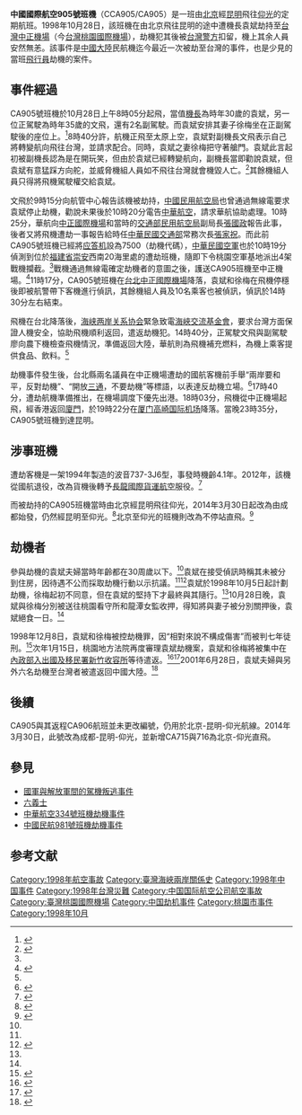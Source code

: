 {{Infobox Airliner accident
|name= 中國國際航空905號班機劫機事件
|Crash image= B-2949 B737-3J6 Air China HKG 01OCT99 (6181416808).jpg
|Image caption= 遭劫持的波音737，1999年攝於[[香港國際機場|香港國際機場]]
|Date = 1998年10月28日
|Type = [[劫機|劫機]]
|Site = {{ROC}}[[臺灣桃園國際機場|台北中正國際機場]]
|Origin = {{PRC}}[[北京首都国际机场|北京首都国际机场]]
|Last stopover = {{PRC}}[[昆明巫家坝国际机场|昆明巫家坝国际机场]]
|Destination = {{flagcountry|MMR|1974}}[[仰光国际机场|仰光国际机场]]
|Fatalities = 0
|Injuries = 0
|Aircraft Type = [[波音737|波音737-3J6]]
|Operator = [[中国国际航空|中国国际航空]]
|Tail Number = B-2949
|Passengers = 95
|Crew = 9
|Survivors = 104
}}

'''中國國際航空905號班機'''（CCA905/CA905）是一班由[[北京|北京]]經[[昆明|昆明]]飛往[[仰光|仰光]]的定期航班。1998年10月28日，該班機在由北京飛往昆明的途中遭機長袁斌劫持至[[桃园国际机场|台灣中正機場]]（今[[台灣桃園國際機場|台灣桃園國際機場]]），劫機犯其後被[[中華民國警察|台灣警方]]扣留，機上其余人員安然無恙。該事件是[[中國大陸|中國大陸]]民航機迄今最近一次被劫至台灣的事件，也是少見的當班[[飛行員|飛行員]]劫機的案件。

==事件經過==
{{Note24hUTC+8}}

CA905號班機於10月28日上午8時05分起飛，當值[[機長|機長]]為時年30歲的袁斌，另一位正駕駛為時年35歲的文飛，還有2名副駕駛。而袁斌安排其妻子徐梅坐在正副駕駛後的座位上。<ref name="people">{{cite web|url=http://www.people.com.cn/GB/historic/1028/5123.html|title=1998年10月28日 袁斌劫机到台湾|publisher=人民网|accessdate=2014-03-16|archive-date=2015-09-24|archive-url=https://web.archive.org/web/20150924123353/http://www.people.com.cn/GB/historic/1028/5123.html|dead-url=no}}</ref>8時40分許，航機正飛至太原上空，袁斌對副機長文飛表示自己將轉變航向飛往台灣，並請求配合。同時，袁斌之妻徐梅把守著艙門。袁斌此言起初被副機長認為是在開玩笑，但由於袁斌已經轉變航向，副機長當即勸說袁斌，但袁斌有意猛踩方向舵，並威脅機組人員如不飛往台灣就會機毀人亡。<ref name="GM">{{cite news |url=http://www.gmw.cn/01shsb/1998-11/02/GB/786%5ESH6-212.HTM |title=机长就是劫机犯 “10·28”AC905班机遭劫始末 |publisher=生活時報 |date=1998-11-02 |accessdate=2014-03-16 |archive-date=2014-03-16 |archive-url=https://web.archive.org/web/20140316051112/http://www.gmw.cn/01shsb/1998-11/02/GB/786%5ESH6-212.HTM |dead-url=no }}</ref>其餘機組人員只得將飛機駕駛權交給袁斌。

文飛於9時15分向航管中心報告該機被劫持，[[中國民用航空局|中國民用航空局]]也曾通過無線電要求袁斌停止劫機，勸說未果後於10時20分電告[[中華航空|中華航空]]，請求華航協助處理。10時25分，華航向[[中正國際機場|中正國際機場]]和當時的[[交通部民用航空局|交通部民用航空局]]副局長[[張國政_(台灣官員)|張國政]]報告此事，後者又將飛機遭劫一事報告給時任[[中華民國交通部|中華民國交通部]]常務次長[[張家祝|張家祝]]。而此前CA905號班機已經將[[应答机|应答机]]設為7500（劫機代碼），[[中華民國空軍|中華民國空軍]]也於10時19分偵測到位於[[福建省|福建省]][[武夷山市|崇安]]西南20海里處的遭劫班機，隨即下令桃園空軍基地派出4架戰機攔截。<ref name="people" />戰機通過無線電確定劫機者的意圖之後，護送CA905班機至中正機場。<ref name="wst">{{cite news |url=http://www.wst.net.cn/wenhuagj/wenzai/xinwen/981030_11.html |title=“10.28”机长劫机案始末 |publisher=长江日报 |date=1998-10-30 |accessdate=2014-03-16 |deadurl=yes |archiveurl=https://web.archive.org/web/20130309052307/http://www.wst.net.cn/wenhuagj/wenzai/xinwen/981030_11.html |archivedate=2013-03-09 }}</ref>11時17分，CA905號班機在[[臺灣桃園國際機場|台北中正國際機場]]降落，袁斌和徐梅在飛機停穩後即被航警帶下客機進行偵訊，其餘機組人員及10名乘客也被偵訊，偵訊於14時30分左右結束。

飛機在台北降落後，[[海峡两岸关系协会|海峡两岸关系协会]]緊急致電[[海峽交流基金會|海峽交流基金會]]，要求台灣方面保證人機安全，協助飛機順利返回，遣返劫機犯。14時40分，正駕駛文飛與副駕駛廖向農下機檢查飛機情況，準備返回大陸，華航則為飛機補充燃料，為機上乘客提供食品、飲料。<ref name="people" />

劫機事件發生後，台北縣兩名議員在中正機場遭劫的國航客機前手舉“兩岸要和平，反對劫機”、“開放[[三通|三通]]，不要劫機”等標語，以表達反劫機立場。<ref>{{cite web|url=http://news.sohu.com/20060112/n241407421.shtml|title=1998年10月28日机长袁斌劫机到台湾|publisher=搜狐新聞|date=2006-01-12|accessdate=2014-03-16|archive-date=2014-03-16|archive-url=https://web.archive.org/web/20140316051739/http://news.sohu.com/20060112/n241407421.shtml|dead-url=no}}</ref>17時40分，遭劫航機準備推出，在機場調度下優先出港。18時03分，飛機從中正機場起飛，經香港返回[[廈門|廈門]]，於19時22分在[[厦门高崎国际机场|厦门高崎国际机场]]降落。當晚23時35分，CA905號班機到達昆明。

==涉事班機==
遭劫客機是一架1994年製造的波音737-3J6型，事發時機齡4.1年。2012年，該機從國航退役，改為貨機後轉予[[長龍國際貨運航空|長龍國際貨運航空]]服役。<ref>{{cite web|url=http://www.airfleets.net/ficheapp/plane-b737-27372.htm|title=CDI Cargo Airlines B-2949 (Boeing 737 - MSN 27372)|publisher=Airfleets.net|accessdate=2014-03-16|archive-date=2014-03-16|archive-url=https://web.archive.org/web/20140316063224/http://www.airfleets.net/ficheapp/plane-b737-27372.htm|dead-url=no}}</ref>

而被劫持的CA905班機當時由北京經昆明飛往仰光，2014年3月30日起改為由成都始發，仍然經昆明至仰光。<ref>{{cite web|url=http://www.airchina.com.cn/cn/info_and_services/53072.shtml|title=国航新开成都-昆明-仰光航线公告|publisher=[[中国国际航空|中国国际航空]]|accessdate=2014-03-16|archive-url=https://web.archive.org/web/20140316080425/http://www.airchina.com.cn/cn/info_and_services/53072.shtml|archive-date=2014-03-16|dead-url=yes}}</ref>北京至仰光的班機則改為不停站直飛。<ref>{{cite news |url = http://www.chinadaily.com.cn/hqgj/jryw/2014-02-08/content_11166677.html |title = 国航将新开两条仰光航线 |publisher = 中国日报 |date = 2014-02-08 |accessdate = 2014-03-16 |archive-url = https://web.archive.org/web/20140316054348/http://www.chinadaily.com.cn/hqgj/jryw/2014-02-08/content_11166677.html |archive-date = 2014-03-16 |dead-url = yes }}</ref>

==劫機者==
參與劫機的袁斌夫婦當時年齡都在30周歲以下。<ref name="people"/>袁斌在接受偵訊時稱其未被分到住房，因待遇不公而採取劫機行動以示抗議。<ref name="wst"/><ref>{{cite journal|author=章杰|year=1998|title=亲人离散·囚禁监狱·等待遣返——大陆劫机犯在台湾近况|journal=两岸关系|issue=12|publisher=海峡两岸关系协会|issn=1006-5679|url=http://www.cnki.com.cn/Article/CJFDTotal-LAGX199812003.htm|accessdate=2014-03-16|archive-date=2014-03-16|archive-url=https://web.archive.org/web/20140316053031/http://www.cnki.com.cn/Article/CJFDTotal-LAGX199812003.htm|dead-url=no}}</ref>袁斌於1998年10月5日起計劃劫機，徐梅起初不同意，但在袁斌的堅持下才最終與其隨行。<ref name="people"/>10月28日晚，袁斌與徐梅分別被送往桃園看守所和龍潭女監收押，得知將與妻子被分別關押後，袁斌絕食一日。<ref name="wst"/>

1998年12月8日，袁斌和徐梅被控劫機罪，因“相對來說不構成傷害”而被判七年徒刑。<ref>{{cite news|url=http://news.sina.com.cn/richtalk/news/china/9812/121007.html|title=台湾决定轻判袁斌夫妇|publisher=[[华声报|华声报]]|date=1998-12-10|accessdate=2014-03-16|archive-date=2014-03-16|archive-url=https://web.archive.org/web/20140316051813/http://news.sina.com.cn/richtalk/news/china/9812/121007.html|dead-url=no}}</ref>次年1月15日，桃園地方法院再度審理袁斌劫機案，袁斌和徐梅將被集中在[[內政部入出國及移民署新竹收容所|內政部入出國及移民署新竹收容所]]等待遣返。<ref>{{cite news|url=http://news.sina.com.cn/richtalk/news/society/9901/011721.html|title=袁斌劫机案再开审|publisher=[[南方都市报|南方都市报]]|date=1999-01-17|accessdate=2014-03-16|archive-date=2014-03-16|archive-url=https://web.archive.org/web/20140316054952/http://news.sina.com.cn/richtalk/news/society/9901/011721.html|dead-url=no}}</ref><ref>{{cite news|url=http://news.sina.com.cn/society/1999-8-28/9738.html|title=劫机犯袁斌夫妇等待遣返大陆|publisher=[[华声报|华声报]]|date=1999-08-28|accessdate=2014-03-16|archive-date=2014-03-16|archive-url=https://web.archive.org/web/20140316055354/http://news.sina.com.cn/society/1999-8-28/9738.html|dead-url=no}}</ref>2001年6月28日，袁斌夫婦與另外六名劫機至台灣者被遣返回中國大陸。<ref>{{cite news|url=http://www.people.com.cn/GB/shizheng/20010628/499706.html|title=8名劫机犯罪嫌疑人被遣返回祖国大陆|publisher=新华社|date=2001-06-28|accessdate=2014-03-16|archive-date=2014-03-16|archive-url=https://web.archive.org/web/20140316183809/http://www.people.com.cn/GB/shizheng/20010628/499706.html|dead-url=no}}</ref>

== 後續 ==
CA905與其返程CA906航班並未更改編號，仍用於北京-昆明-仰光航線。2014年3月30日，此號改為成都-昆明-仰光，並新增CA715與716為北京-仰光直飛。

== 參見 ==
* [[國軍與解放軍間的駕機叛逃事件|國軍與解放軍間的駕機叛逃事件]]
* [[六義士|六義士]]
* [[中華航空334號班機劫機事件|中華航空334號班機劫機事件]]
* [[中國民航981號班機劫機事件|中國民航981號班機劫機事件]]

== 参考文献 ==
{{Reflist|2}}

{{1998年航空事故}}
{{台灣航空事故}}
{{中华人民共和国航空事故}}

[[Category:1998年航空事故|Category:1998年航空事故]]
[[Category:臺灣海峽兩岸關係史|Category:臺灣海峽兩岸關係史]]
[[Category:1998年中国事件|Category:1998年中国事件]]
[[Category:1998年台灣災難|Category:1998年台灣災難]]
[[Category:中国国际航空公司航空事故|Category:中国国际航空公司航空事故]]
[[Category:臺灣桃園國際機場|Category:臺灣桃園國際機場]]
[[Category:中国劫机事件|Category:中国劫机事件]]
[[Category:桃園市事件|Category:桃園市事件]]
[[Category:1998年10月|Category:1998年10月]]